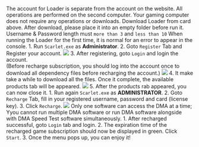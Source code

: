 <Warning>The account for Loader is separate from the account on the website.</Warning>
<Warning>All operations are performed on the second computer. Your gaming computer does not require any operations or downloads.</Warning>
<Steps>
  <Step title="Download Loader & Place it in a folder">
    Download Loader from card above. After download, please place it into an empty folder before run it.
  </Step>
  <Step title="Register an account on Loader & Login once">
    <Note>
    Username & Password length must `more than 3` and `less than 10`
    </Note>
    <Tip>When running the Loader for the first time, it is normal for an error to appear in the console.</Tip>
    1. Run `Scarlet.exe` as **Administrator**.
    2. Goto `Register` Tab and Register your account.
    <Frame>
      <img src="/en/images/InjectCard0.png" />
    </Frame>
    3. After registering, goto `Login` and login the account.  
    (Before recharge subscription, you should log into the account once to download all dependency files before recharging the account.)
    <Frame caption="Some Error appeared is common for first time">
      <img src="/en/images/InjectCard1.png" />
    </Frame>
    4. It make take a while to download all the files. Once it complete, the available products tab will be appeared.
    <Frame>
      <img src="/en/images/InjectCard3.png" />
    </Frame>
    5. After the products rab appeared, you can now close it.
  </Step>
  <Step title="Recharge Account's Subscription">
    1. Run again `Scarlet.exe` as **ADMINISTRATOR**.
    2. Goto `Recharge` Tab, fill in your registered username, password and card (license key).
    3. Click `Recharge`.
    <Frame>
      <img src="/en/images/InjectCard4.png" />
    </Frame>
  </Step>
  <Step title="Login and Load the software">
    <Tip>Only one software can access the DMA at a time; Yyou cannot run multiple DMA software or run DMA software alongside with DMA Speed Test software simultaneously.</Tip>
    1. After recharged successful, goto `Login` tab and login.
    2. The expiration time of the recharged game subscription should now be displayed in green. Click `Start`.
    3. Once the menu pops up, you can enjoy it!
  </Step>
</Steps>